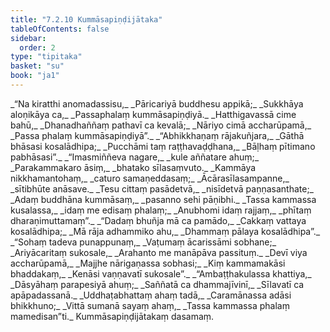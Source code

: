 ```yaml
---
title: "7.2.10 Kummāsapiṇḍijātaka"
tableOfContents: false
sidebar:
  order: 2
type: "tipitaka"
basket: "su"
book: "ja1"
---
```



<DynamicBreadcrumb />

<Division number="142" book="ja1" bookNo="22" page="377">

<Paragraph number="1647" type="verses" book="ja1">
_“Na kiratthi anomadassisu,_  
_Pāricariyā buddhesu appikā;_  
_Sukkhāya aloṇikāya ca,_  
_Passaphalaṃ kummāsapiṇḍiyā._  

</Paragraph>

</Division>
<Division number="143" book="ja1" bookNo="22" page="377">

<Paragraph number="1648" type="verses" book="ja1">
_Hatthigavassā cime bahū,_  
_Dhanadhaññaṃ pathavī ca kevalā;_  
_Nāriyo cimā accharūpamā,_  
_Passa phalaṃ kummāsapiṇḍiyā”._  

</Paragraph>

</Division>
<Division number="144" book="ja1" bookNo="22" page="377">

<Paragraph number="1649" type="verses" book="ja1">
_“Abhikkhaṇaṃ rājakuñjara,_  
_Gāthā bhāsasi kosalādhipa;_  
_Pucchāmi taṃ raṭṭhavaḍḍhana,_  
_Bāḷhaṃ pītimano pabhāsasi”._  

</Paragraph>

</Division>
<Division number="145" book="ja1" bookNo="22" page="377">

<Paragraph number="1650" type="verses" book="ja1">
_“Imasmiññeva nagare,_  
_kule aññatare ahuṃ;_  
_Parakammakaro āsiṃ,_  
_bhatako sīlasaṃvuto._  

</Paragraph>

</Division>
<Division number="146" book="ja1" bookNo="22" page="377">

<Paragraph number="1651" type="verses" book="ja1">
_Kammāya nikkhamantohaṃ,_  
_caturo samaṇeddasaṃ;_  
_Ācārasīlasampanne,_  
_sītibhūte anāsave._  

</Paragraph>

</Division>
<Division number="147" book="ja1" bookNo="22" page="377">

<Paragraph number="1652" type="verses" book="ja1">
_Tesu cittaṃ pasādetvā,_  
_nisīdetvā paṇṇasanthate;_  
_Adaṃ buddhāna kummāsaṃ,_  
_pasanno sehi pāṇibhi._  

</Paragraph>

</Division>
<Division number="148" book="ja1" bookNo="22" page="377">

<Paragraph number="1653" type="verses" book="ja1">
_Tassa kammassa kusalassa,_  
_idaṃ me edisaṃ phalaṃ;_  
_Anubhomi idaṃ rajjaṃ,_  
_phītaṃ dharaṇimuttamaṃ”._  

</Paragraph>

</Division>
<Division number="149" book="ja1" bookNo="22" page="377">

<Paragraph number="1654" type="verses" book="ja1">
_“Dadaṃ bhuñja mā ca pamādo,_  
_Cakkaṃ vattaya kosalādhipa;_  
_Mā rāja adhammiko ahu,_  
_Dhammaṃ pālaya kosalādhipa”._  

</Paragraph>

</Division>
<Division number="150" book="ja1" bookNo="22" page="377">

<Paragraph number="1655" type="verses" book="ja1">
_“Sohaṃ tadeva punappunaṃ,_  
_Vaṭumaṃ ācarissāmi sobhane;_  
_Ariyācaritaṃ sukosale,_  
_Arahanto me manāpāva passituṃ._  

</Paragraph>

</Division>
<Division number="151" book="ja1" bookNo="22" page="378">

<Paragraph number="1656" type="verses" book="ja1">
_Devī viya accharūpamā,_  
_Majjhe nārigaṇassa sobhasi;_  
_Kiṃ kammamakāsi bhaddakaṃ,_  
_Kenāsi vaṇṇavatī sukosale”._  

</Paragraph>

</Division>
<Division number="152" book="ja1" bookNo="22" page="378">

<Paragraph number="1657" type="verses" book="ja1">
_“Ambaṭṭhakulassa khattiya,_  
_Dāsyāhaṃ parapesiyā ahuṃ;_  
_Saññatā ca dhammajīvinī,_  
_Sīlavatī ca apāpadassanā._  

</Paragraph>

</Division>
<Division number="153" book="ja1" bookNo="22" page="378">

<Paragraph number="1658" type="verses" book="ja1">
_Uddhaṭabhattaṃ ahaṃ tadā,_  
_Caramānassa adāsi bhikkhuno;_  
_Vittā sumanā sayaṃ ahaṃ,_  
_Tassa kammassa phalaṃ mamedisan”ti._  


</Paragraph>
</Division>

<Paragraph number="1659" type="center" book="ja1">
Kummāsapiṇḍijātakaṃ dasamaṃ.
</Paragraph>